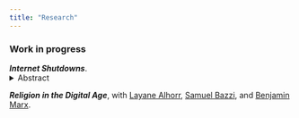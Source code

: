 ```yaml
---
title: "Research"
---
```


### Work in progress

***Internet Shutdowns***.
<details>

<summary>Abstract</summary>

<p style="line-height: 1;"> <small> In response to recent instances of political turmoil, governments have often resorted to shutting down the internet. However, the predictors and effects of such shutdowns have yet to be systematically studied. This paper fills this gap by providing a descriptive overview of internet shutdowns, highlighting their prevalence in low-income and less democratic countries. I then narrow my focus to India, the most frequent perpetrator of shutdowns, to study their effects. My event study approach reveals a consistent pattern: shutdowns are frequently initiated during periods of rising protests, effectively obstructing their momentum. This pattern holds true for both violent and non-violent protests. Additionally, difference-in-differences results reveal that shutdowns do not lead to electoral consequences for incumbent members of India's state legislatures. These results provide insights into the prevalence of internet shutdowns and their underlying dynamics. </small></p>

</details>

***Religion in the Digital Age***, with [Layane Alhorr](https://www.layanealhorr.com/), [Samuel Bazzi](https://sites.google.com/site/samuelbazzi/Home), and [Benjamin Marx](https://sites.google.com/view/bmarx/home).

